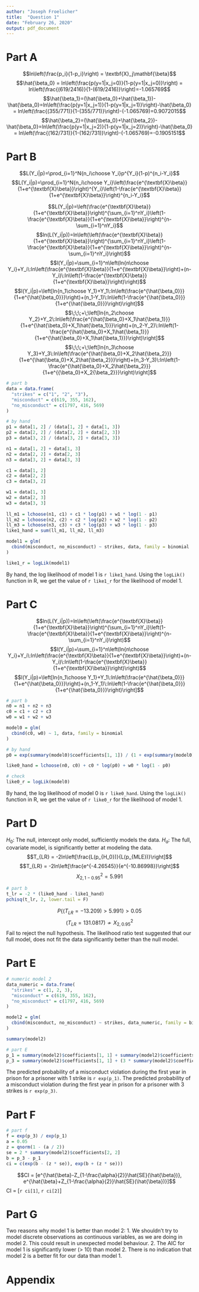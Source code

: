 ---
author: "Joseph Froelicher"
title:  "Question 1"
date: "February 26, 2020"
output: pdf_document
---

# Part A
$$ln\left(\frac{p_i}{1-p_i}\right) = \textbf{X}_j\mathbf{\beta}$$
$$\hat{\beta_0} = ln\left(\frac{p(y=1|x_j=0)}{1-p(y=1|x_j=0)}\right) = ln\left(\frac{(619/2416)}{1-(619/2416)}\right)=-1.065769$$
$$\hat{\beta_1}=(\hat{\beta_0}+\hat{\beta_1})-\hat{\beta_0}=ln\left(\frac{p(y=1|x_j=1)}{1-p(y=1|x_j=1)}\right)-\hat{\beta_0} = ln\left(\frac{(355/771)}{1-(355/771)}\right)-(-1.065769)=0.9072015$$
$$\hat{\beta_2}=(\hat{\beta_0}+\hat{\beta_2})-\hat{\beta_0}=ln\left(\frac{p(y=1|x_j=2)}{1-p(y=1|x_j=2)}\right)-\hat{\beta_0} = ln\left(\frac{(162/731)}{1-(162/731)}\right)-(-1.065769)=-0.1905151$$

# Part B
$$L(Y_i|p)=\prod_{i=1}^N{n_i\choose Y_i}p^{Y_i}(1-p)^{n_i-Y_i}$$
$$L(Y_i|p)=\prod_{i=1}^N{n_i\choose Y_i}\left(\frac{e^{\textbf{X}\beta}}{1+e^{\textbf{X}\beta}}\right)^{Y_i}\left(1-\frac{e^{\textbf{X}\beta}}{1+e^{\textbf{X}\beta}}\right)^{n_i-Y_i}$$

$$L(Y_i|p)=\left(\frac{e^{\textbf{X}\beta}}{1+e^{\textbf{X}\beta}}\right)^{\sum_{i=1}^nY_i}\left(1-\frac{e^{\textbf{X}\beta}}{1+e^{\textbf{X}\beta}}\right)^{n-\sum_{i=1}^nY_i}$$
$$ln(L(Y_i|p))=ln\left(\left(\frac{e^{\textbf{X}\beta}}{1+e^{\textbf{X}\beta}}\right)^{\sum_{i=1}^nY_i}\left(1-\frac{e^{\textbf{X}\beta}}{1+e^{\textbf{X}\beta}}\right)^{n-\sum_{i=1}^nY_i}\right)$$
$$l(Y_i|p)=\sum_{i=1}^n\left(ln{n\choose Y_i}+Y_i\:ln\left(\frac{e^{\textbf{X}\beta}}{1+e^{\textbf{X}\beta}}\right)+(n-Y_i)\:ln\left(1-\frac{e^{\textbf{X}\beta}}{1+e^{\textbf{X}\beta}}\right)\right)$$
$$l(Y_i|p)=\left[ln{n_1\choose Y_1}+Y_1\:ln\left(\frac{e^{\hat{\beta_0}}}{1+e^{\hat{\beta_0}}}\right)+(n_1-Y_1)\:ln\left(1-\frac{e^{\hat{\beta_0}}}{1+e^{\hat{\beta_0}}}\right)\right]$$
$$\;\;\;+\;\left[ln{n_2\choose Y_2}+Y_2\:ln\left(\frac{e^{\hat{\beta_0}+X_1\hat{\beta_1}}}{1+e^{\hat{\beta_0}+X_1\hat{\beta_1}}}\right)+(n_2-Y_2)\:ln\left(1-\frac{e^{\hat{\beta_0}+X_1\hat{\beta_1}}}{1+e^{\hat{\beta_0}+X_1\hat{\beta_1}}}\right)\right]$$
$$\;\;\;+\;\left[ln{n_3\choose Y_3}+Y_3\:ln\left(\frac{e^{\hat{\beta_0}+X_2\hat{\beta_2}}}{1+e^{\hat{\beta_0}+X_2\hat{\beta_2}}}\right)+(n_3-Y_3)\:ln\left(1-\frac{e^{\hat{\beta_0}+X_2\hat{\beta_2}}}{1+e^{{\beta_0}+X_2{\beta_2}}}\right)\right]$$

```{r b, echo = FALSE}
# part b
data = data.frame(
  "strikes" = c("1", "2", "3"),
  "misconduct" = c(619, 355, 162),
  "no_misconduct" = c(1797, 416, 569)
)

# by hand
p1 = data[1, 2] / (data[1, 2] + data[1, 3])
p2 = data[2, 2] / (data[2, 2] + data[2, 3])
p3 = data[3, 2] / (data[3, 2] + data[3, 3])

n1 = data[1, 2] + data[1, 3]
n2 = data[2, 2] + data[2, 3]
n3 = data[3, 2] + data[3, 3]

c1 = data[1, 2]
c2 = data[2, 2]
c3 = data[3, 2]

w1 = data[1, 3]
w2 = data[2, 3]
w3 = data[3, 3]
  
ll_m1 = lchoose(n1, c1) + c1 * log(p1) + w1 * log(1 - p1)
ll_m2 = lchoose(n2, c2) + c2 * log(p2) + w2 * log(1 - p2)
ll_m3 = lchoose(n3, c3) + c3 * log(p3) + w3 * log(1 - p3)
like1_hand = sum(ll_m1, ll_m2, ll_m3)

model1 = glm(
  cbind(misconduct, no_misconduct) ~ strikes, data, family = binomial
)

like1_r = logLik(model1)

```
By hand, the log likelihood of model 1 is `r like1_hand`. Using the `logLik()` function in R, we get the value of `r like1_r` for the likelihood of model 1.

# Part C
$$ln(L(Y_i|p))=ln\left(\left(\frac{e^{\textbf{X}\beta}}{1+e^{\textbf{X}\beta}}\right)^{\sum_{i=1}^nY_i}\left(1-\frac{e^{\textbf{X}\beta}}{1+e^{\textbf{X}\beta}}\right)^{n-\sum_{i=1}^nY_i}\right)$$
$$l(Y_i|p)=\sum_{i=1}^n\left(ln{n\choose Y_i}+Y_i\:ln\left(\frac{e^{\textbf{X}\beta}}{1+e^{\textbf{X}\beta}}\right)+(n-Y_i)\:ln\left(1-\frac{e^{\textbf{X}\beta}}{1+e^{\textbf{X}\beta}}\right)\right)$$
$$l(Y_i|p)=\left[ln{n_1\choose Y_1}+Y_1\:ln\left(\frac{e^{\hat{\beta_0}}}{1+e^{\hat{\beta_0}}}\right)+(n_1-Y_1)\:ln\left(1-\frac{e^{\hat{\beta_0}}}{1+e^{\hat{\beta_0}}}\right)\right]$$


```{r c, echo = FALSE}
# part b
n0 = n1 + n2 + n3
c0 = c1 + c2 + c3
w0 = w1 + w2 + w3

model0 = glm(
  cbind(c0, w0) ~ 1, data, family = binomial
)

# by hand
p0 = exp(summary(model0)$coefficients[1, 1]) / (1 + exp(summary(model0)$coefficients[1, 1]))

like0_hand = lchoose(n0, c0) + c0 * log(p0) + w0 * log(1 - p0)

# check
like0_r = logLik(model0)

```
By hand, the log likelihood of model 0 is `r like0_hand`. Using the `logLik()` function in R, we get the value of `r like0_r` for the likelihood of model 1.

# Part D
$H_0:$ The null, intercept only model, sufficiently models the data.
$H_a:$ The full, covariate model, is significantly better at modeling the data.
$$T_{LR} = -2ln\left[\frac{L(p_{H_0})}{L(p_{MLE})}\right]$$
$$T_{LR} = -2ln\left[\frac{e^{-4.26545}}{e^{-10.86998}}\right]$$
$$X_{2, 1-0.95}^2 = 5.991$$
```{r d, echo = FALSE}
# part b
t_lr = -2 * (like0_hand - like1_hand)
pchisq(t_lr, 2, lower.tail = F)

```
$$P\{(T_{LR} = -13.209) > 5.991\} > 0.05$$
$$(T_{LR} = 131.0817) \not\sim X_{2, 0.95}^2$$
Fail to reject the null hypothesis. The likelihood ratio test suggested that our full model, does not fit the data significantly better than the null model.

# Part E
```{r e, echo = FALSE, include = FALSE}
# numeric model 2
data_numeric = data.frame(
  "strikes" = c(1, 2, 3),
  "misconduct" = c(619, 355, 162),
  "no_misconduct" = c(1797, 416, 569)
)

model2 = glm(
  cbind(misconduct, no_misconduct) ~ strikes, data_numeric, family = binomial
)

summary(model2)

# part E
p_1 = summary(model2)$coefficients[1, 1] + summary(model2)$coefficients[2, 1]
p_3 = summary(model2)$coefficients[1, 1] + (3 * summary(model2)$coefficients[2, 1])

```

The predicted probability of a misconduct violation during the first year in prison for a prisoner with 1 strike is `r exp(p_1)`. The predicted probability of a misconduct violation during the first year in prison for a prisoner with 3 strikes is `r exp(p_3)`.

# Part F
```{r f, echo = FALSE}
# part f
f = exp(p_3) / exp(p_1)
a = 0.05
z = qnorm(1 - (a / 2))
se = 2 * summary(model2)$coefficients[2, 2]
b = p_3 - p_1
ci = c(exp(b - (z * se)), exp(b + (z * se)))

```
$$CI = [e^{\hat{\beta}-Z_{1-\frac{\alpha}{2}}\hat{SE}(\hat{\beta})}, e^{\hat{\beta}+Z_{1-\frac{\alpha}{2}}\hat{SE}(\hat{\beta})}]$$
CI = [`r ci[1]`, `r ci[2]`]

# Part G
Two reasons why model 1 is better than model 2:
1. We shouldn't try to model discrete observations as continuous variables, as we are doing in model 2. This could result in unexpected model behaviour.
2. The AIC for model 1 is significantly lower (> 10) than model 2. There is no indication that model 2 is a better fit for our data than model 1.
\newpage

# Appendix
```{r ref.label=knitr::all_labels(), echo=TRUE, eval=FALSE}
```